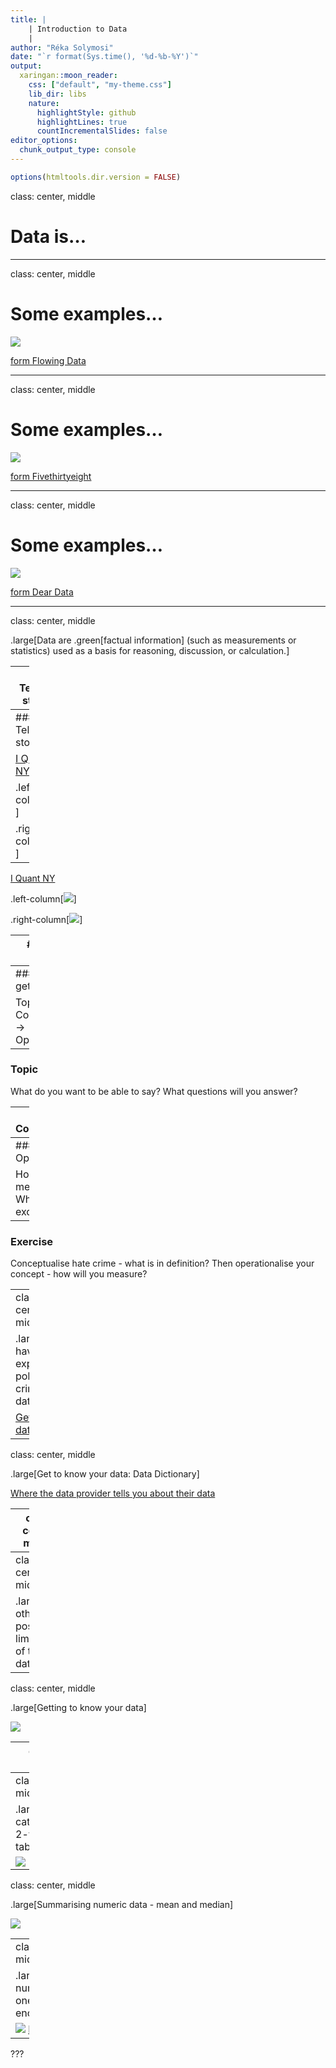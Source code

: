 ```yaml
---
title: | 
    | Introduction to Data
    | 
author: "Réka Solymosi"
date: "`r format(Sys.time(), '%d-%b-%Y')`"
output:
  xaringan::moon_reader:
    css: ["default", "my-theme.css"]
    lib_dir: libs
    nature:
      highlightStyle: github
      highlightLines: true
      countIncrementalSlides: false
editor_options: 
  chunk_output_type: console
---
```


```r
options(htmltools.dir.version = FALSE)
```

class: center, middle

# Data is...

---

class: center, middle

# Some examples...

![](https://i1.wp.com/flowingdata.com/wp-content/uploads/2016/04/Every-Kobe-Bryant-shot.png)

[form Flowing Data](https://flowingdata.com/2016/04/14/every-kobe-bryant-shot-charted/)

---

class: center, middle

# Some examples...

![](https://fivethirtyeight.com/wp-content/uploads/2015/11/hickey-datalab-bestadaptations.png)

[form Fivethirtyeight](https://fivethirtyeight.com/features/the-20-most-extreme-cases-of-the-book-was-better-than-the-movie/)


---

class: center, middle

# Some examples...

![](https://media.wired.com/photos/59326d05b8eb31692072f5fe/master/pass/DearData-week07-Stefanie-copy.jpg)

[form Dear Data](http://www.dear-data.com/)



---

class: center, middle


.large[Data are .green[factual information] (such as measurements or statistics) used as a basis for reasoning, discussion, or calculation.]

---
### Telling a story...

[Florence Nightingale](http://bigbangdata.somersethouse.org.uk/florence-nightingale-a-data-pioneer/)

![](http://bigbangdata.somersethouse.org.uk/wp-content/uploads/2015/12/FlorenceData900.jpg)

---
### Telling a story...

[I Quant NY](http://iquantny.tumblr.com/post/83770853308/update-single-fire-hydrant-nets-nyc-33000-a)

.left-column[![](img/iquantny01.png)]


.right-column[![](img/iquantny02.png)]

---

[I Quant NY](http://iquantny.tumblr.com/post/83770853308/update-single-fire-hydrant-nets-nyc-33000-a)

.left-column[![](img/iquantny03.png)]


.right-column[![](img/iquantny04.png)]


---
### Telling a story...

[Amanda Cox: You Draw It: How Family Income
Predicts Children’s College Chances](https://www.nytimes.com/interactive/2015/05/28/upshot/you-draw-it-how-family-income-affects-childrens-college-chances.html)

![](https://www.dropbox.com/s/bls5xbmz1zlgwzr/upshot_amanda_cox.gif?dl=1)



---
### So how to get started?

Topic -> Conceptualisation -> Operationalisation

---
### Topic

What do you want to be able to say? What questions will you answer? 

---
### Conceptualisation

What *variables* will you need to collect?

---
### Operationalisation

How will you measure this? 
What is included/ excluded?

---
### Exercise

Conceptualise hate crime - what is in definition?
Then operationalise your concept - how will you measure?


---
class: center, middle


.large[Let's have a go: explore police.uk crime data]

[Get the data](data.police.uk)



---

class: center, middle

.large[Get to know your data: Data Dictionary]

[Where the data provider tells you about their data](https://data.police.uk/about/#columns)

---
class: center, middle

.large[Think about the limitations of the data]

[Example of caution: location anonymisation](https://data.police.uk/about/#location-anonymisation)


---
class: center, middle

.large[Any other possible limitations of the data?]

---
class: center, middle

.large[Getting to know your data]

![](img/datahead.png)

---
class: center, middle

.large[Summarising categorical data - frequency table]

![](img/freq_table_gif.gif)

---
class: center, middle

.large[Summarising categorical data - 2-way frequency table]

![](img/bivar_freq_table_gif.gif)


---
class: center, middle

.large[Summarising numeric data - mean and median]

![](img/calc_mean.gif)

---
class: center, middle

.large[Summarising numeric data - is one number enough?]

![](https://fivethirtyeight.com/wp-content/uploads/2017/09/mehtahickey-inconvenient-0831-9.png)
[FiveThirtyEight](https://fivethirtyeight.com/features/al-gores-new-movie-exposes-the-big-flaw-in-online-movie-ratings/)
---
???

